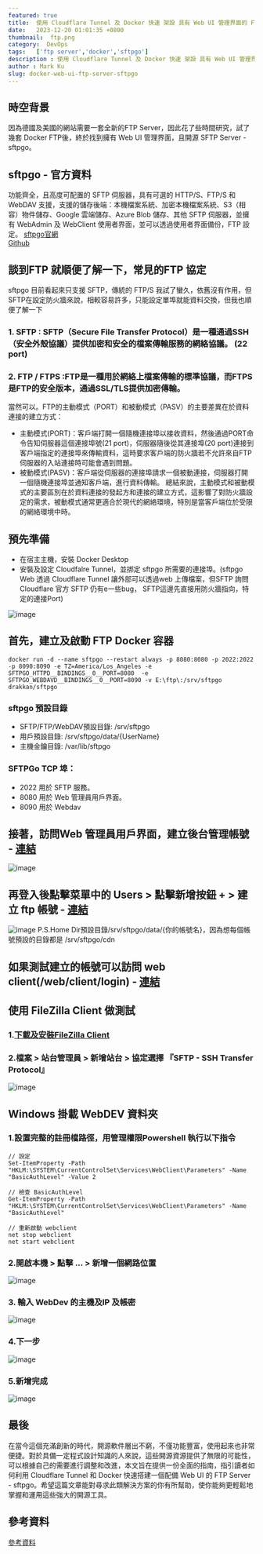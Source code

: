 ```yaml
---
featured: true
title:  使用 Cloudflare Tunnel 及 Docker 快速 架設 具有 Web UI 管理界面的 FTP Server - sftpgo
date:   2023-12-20 01:01:35 +0800
thumbnail:  ftp.png
category:  DevOps
tags:   ['ftp server','docker','sftpgo']
description : 使用 Cloudflare Tunnel 及 Docker 快速 架設 具有 Web UI 管理界面的 FTP Server - sftpgo
author : Mark Ku
slug: docker-web-ui-ftp-server-sftpgo
---
```


## 時空背景
因為德國及美國的網站需要一套全新的FTP Server，因此花了些時間研究，試了幾套 Docker FTP後，終於找到擁有 Web UI 管理界面，且開源 SFTP Server - sftpgo。

## sftpgo - 官方資料
功能齊全，且高度可配置的 SFTP 伺服器，具有可選的 HTTP/S、FTP/S 和 WebDAV 支援，支援的儲存後端：本機檔案系統、加密本機檔案系統、S3（相容）物件儲存、Google 雲端儲存、Azure Blob 儲存、其他 SFTP 伺服器，並擁有 WebAdmin 及 WebClient 使用者界面，並可以透過使用者界面備份，FTP 設定。
[sftpgo官網](https://sftpgo.com/)  
[Github](https://github.com/drakkan/sftpgo)

## 談到FTP 就順便了解一下，常見的FTP 協定
sftpgo 目前看起來只支援 SFTP，傳統的 FTP/S 我試了蠻久，依舊沒有作用，但SFTP在設定防火牆來說，相較容易許多，只能設定單埠就能資料交換，但我也順便了解一下
### 1. SFTP : SFTP（Secure File Transfer Protocol）是一種通過SSH（安全外殼協議）提供加密和安全的檔案傳輸服務的網絡協議。 (22 port) 
### 2. FTP / FTPS :FTP是一種用於網絡上檔案傳輸的標準協議，而FTPS是FTP的安全版本，通過SSL/TLS提供加密傳輸。
當然可以。FTP的主動模式（PORT）和被動模式（PASV）的主要差異在於資料連接的建立方式：
* 主動模式(PORT)：客戶端打開一個隨機連接埠以接收資料，然後通過PORT命令告知伺服器這個連接埠號(21 port)，伺服器隨後從其連接埠(20 port)連接到客戶端指定的連接埠來傳輸資料，這時要求客戶端的防火牆若不允許來自FTP伺服器的入站連接時可能會遇到問題。
* 被動模式(PASV)：客戶端從伺服器的連接埠請求一個被動連接，伺服器打開一個隨機連接埠並通知客戶端，進行資料傳輸。
總結來說，主動模式和被動模式的主要區別在於資料連接的發起方和連接的建立方式，這影響了對防火牆設定的需求，被動模式通常更適合於現代的網絡環境，特別是當客戶端位於受限的網絡環境中時。

## 預先準備
* 在宿主主機，安裝 Docker Desktop
* 安裝及設定 Cloudfalre Tunnel，並挷定 sftpgo 所需要的連接埠。(sftpgo Web 透過 Cloudflare Tunnel 讓外部可以透過web 上傳檔案，但SFTP 詢問Cloudflare 官方 SFTP 仍有e一些bug， SFTP這邊先直接用防火牆指向，特定的連接Port)

![image](1.png)

## 首先，建立及啟動 FTP Docker 容器
```
docker run -d --name sftpgo --restart always -p 8080:8080 -p 2022:2022 -p 8090:8090 -e TZ=America/Los_Angeles -e SFTPGO_HTTPD__BINDINGS__0__PORT=8080  -e SFTPGO_WEBDAVD__BINDINGS__0__PORT=8090 -v E:\ftp\:/srv/sftpgo drakkan/sftpgo
```
### sftpgo 預設目錄
* SFTP/FTP/WebDAV預設目錄: /srv/sftpgo  
* 用戶預設目錄: /srv/sftpgo/data/{UserName}
* 主機金鑰目錄: /var/lib/sftpgo 

### SFTPGo TCP 埠：
* 2022 用於 SFTP 服務。  
* 8080 用於 Web 管理員用戶界面。  
* 8090 用於 Webdav

## 接著，訪問Web 管理員用戶界面，建立後台管理帳號 - [連結](http://localhost:8080/web/admin/setup)

![image](2.png)

## 再登入後點擊菜單中的 Users > 點擊新增按鈕 + > 建立 ftp 帳號 - [連結](http://localhost:8080/web/admin/login)
![image](3.png)
P.S.Home Dir預設目錄/srv/sftpgo/data/{你的帳號名}，因為想每個帳號預設的目錄都是 /srv/sftpgo/cdn 

## 如果測試建立的帳號可以訪問 web client(/web/client/login) - [連結](http://localhost:8080/web/client/login)

## 使用 FileZilla Client 做測試
### 1.[下載及安裝FileZilla Client](https://filezilla-project.org/)
### 2.檔案 > 站台管理員 > 新增站台 > 協定選擇 『SFTP - SSH Transfer Protocol』
![image](4.png)

## Windows 掛載 WebDEV 資料夾
### 1.設置完整的註冊檔路徑，用管理權限Powershell 執行以下指令
```
// 設定
Set-ItemProperty -Path "HKLM:\SYSTEM\CurrentControlSet\Services\WebClient\Parameters" -Name "BasicAuthLevel" -Value 2

// 檢查 BasicAuthLevel
Get-ItemProperty -Path "HKLM:\SYSTEM\CurrentControlSet\Services\WebClient\Parameters" -Name "BasicAuthLevel"

// 重新啟動 webclient
net stop webclient
net start webclient
```

### 2.開啟本機 > 點擊 ... > 新增一個網路位置
![image](5.png)
### 3. 輸入 WebDev 的主機及IP 及帳密
![image](6.png)

### 4.下一步
![image](7.png)

### 5.新增完成
![image](8.png)

## 最後
在當今這個充滿創新的時代，開源軟件層出不窮，不僅功能豐富，使用起來也非常便捷。對於具備一定程式設計知識的人來說，這些開源資源提供了無限的可能性，可以根據自己的需要進行調整和改進，本文旨在提供一份全面的指南，指引讀者如何利用 Cloudflare Tunnel 和 Docker 快速搭建一個配備 Web UI 的 FTP Server - sftpgo。希望這篇文章能對尋求此類解決方案的你有所幫助，使你能夠更輕鬆地掌握和運用這些強大的開源工具。

## 參考資料
[參考資料](https://blog.csdn.net/networken/article/details/133963932)  





